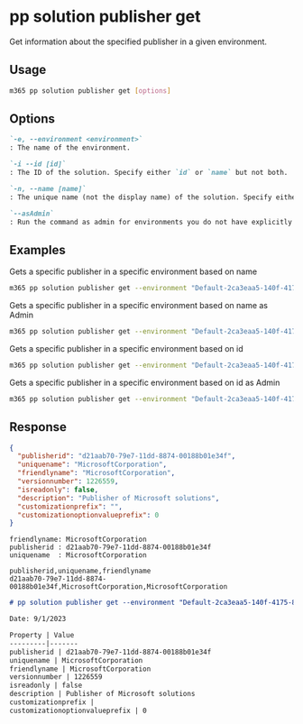 
# pp solution publisher get

Get information about the specified publisher in a given environment.

## Usage

```sh
m365 pp solution publisher get [options]
```

## Options

```md defintion-list
`-e, --environment <environment>`
: The name of the environment.

`-i --id [id]`
: The ID of the solution. Specify either `id` or `name` but not both.

`-n, --name [name]`
: The unique name (not the display name) of the solution. Specify either `id` or `name` but not both.

`--asAdmin`
: Run the command as admin for environments you do not have explicitly assigned permissions to.
```

<Global />

## Examples

Gets a specific publisher in a specific environment based on name

```sh
m365 pp solution publisher get --environment "Default-2ca3eaa5-140f-4175-8261-3272edf9f339" --name "MicrosoftCorporation"
```

Gets a specific publisher in a specific environment based on name as Admin

```sh
m365 pp solution publisher get --environment "Default-2ca3eaa5-140f-4175-8261-3272edf9f339" --name "MicrosoftCorporation" --asAdmin
```

Gets a specific publisher in a specific environment based on id

```sh
m365 pp solution publisher get --environment "Default-2ca3eaa5-140f-4175-8261-3272edf9f339" --id "ee62fd63-e49e-4c09-80de-8fae1b9a427e"
```

Gets a specific publisher in a specific environment based on id as Admin

```sh
m365 pp solution publisher get --environment "Default-2ca3eaa5-140f-4175-8261-3272edf9f339" --id "ee62fd63-e49e-4c09-80de-8fae1b9a427e" --asAdmin
```

## Response

<Tabs>
  <TabItem value="json" label="JSON">

  ```json
  {
    "publisherid": "d21aab70-79e7-11dd-8874-00188b01e34f",
    "uniquename": "MicrosoftCorporation",
    "friendlyname": "MicrosoftCorporation",
    "versionnumber": 1226559,
    "isreadonly": false,
    "description": "Publisher of Microsoft solutions",
    "customizationprefix": "",
    "customizationoptionvalueprefix": 0
  }
  ```

  </TabItem>
  <TabItem value="text" label="Text">

  ```text
  friendlyname: MicrosoftCorporation
  publisherid : d21aab70-79e7-11dd-8874-00188b01e34f
  uniquename  : MicrosoftCorporation
  ```

  </TabItem>
  <TabItem value="csv" label="CSV">

  ```csv
  publisherid,uniquename,friendlyname
  d21aab70-79e7-11dd-8874-00188b01e34f,MicrosoftCorporation,MicrosoftCorporation
  ```

  </TabItem>
  <TabItem value="md" label="Markdown">

  ```md
  # pp solution publisher get --environment "Default-2ca3eaa5-140f-4175-8261-3272edf9f339" --id "d21aab70-79e7-11dd-8874-00188b01e34f"
  
  Date: 9/1/2023

  Property | Value
  ---------|-------
  publisherid | d21aab70-79e7-11dd-8874-00188b01e34f
  uniquename | MicrosoftCorporation
  friendlyname | MicrosoftCorporation
  versionnumber | 1226559
  isreadonly | false
  description | Publisher of Microsoft solutions
  customizationprefix | 
  customizationoptionvalueprefix | 0
  ```

  </TabItem>
</Tabs>
